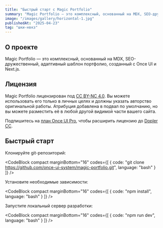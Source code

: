 ```yaml
---
title: "Быстрый старт с Magic Portfolio"
summary: "Magic Portfolio — это комплексный, основанный на MDX, SEO-дружественный, адаптивный шаблон портфолио, созданный с Once UI и Next.js."
image: "/images/gallery/horizontal-1.jpg"
publishedAt: "2025-04-23"
tag: "шки-нвкз"
---
```


## О проекте

Magic Portfolio — это комплексный, основанный на MDX, SEO-дружественный, адаптивный шаблон портфолио, созданный с Once UI и Next.js.

## Лицензия

Magic Portfolio лицензирован под [CC BY-NC 4.0](https://creativecommons.org/licenses/by-nc/4.0/). Вы можете использовать его только в личных целях и должны указать авторство оригинальной работы. Атрибуция добавлена в подвал по умолчанию, но вы можете разместить её в любой другой видимой части вашего сайта.

Подпишитесь на [план Once UI Pro](https://once-ui.com/pricing), чтобы расширить лицензию до [Dopler CC](https://once-ui.com/products/magic-portfolio).

## Быстрый старт

Клонируйте git-репозиторий:

<CodeBlock compact marginBottom="16" codes={[
  {
    code: "git clone https://github.com/once-ui-system/magic-portfolio.git",
    language: "bash"
  }
]} />

Установите необходимые зависимости:

<CodeBlock compact marginBottom="16" codes={[
  {
    code: "npm install",
    language: "bash"
  }
]} />

Запустите локальный сервер разработки:

<CodeBlock compact marginBottom="16" codes={[
  {
    code: "npm run dev",
    language: "bash"
  }
]} />